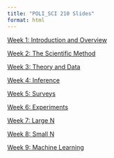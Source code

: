 ```yaml
---
title: "POLI_SCI 210 Slides"
format: html
---
```


[Week 1: Introduction and Overview](slides/week1.html)

[Week 2: The Scientific Method](slides/week2.html)

[Week 3: Theory and Data](slides/week3.html)

[Week 4: Inference](slides/week4.html)

[Week 5: Surveys](slides/week5.html)

[Week 6: Experiments](slides/week6.html)

[Week 7: Large N](slides/week7.html)

[Week 8: Small N](slides/week8.html)

[Week 9: Machine Learning](slides/week9.html)